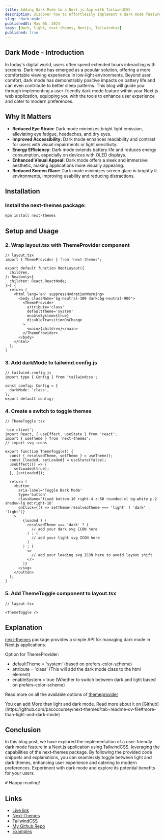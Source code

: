 ```yaml
---
title: Adding Dark Mode to a Next.js App with TailwindCSS
description: Discover how to effortlessly implement a dark mode feature in your Next.js application using TailwindCSS.
slug: 'dark-mode'
publishedAt: May 05, 2024
tags: [dark, light, next-themes, Nextjs, Tailwindcss]
published: true
---
```


## Dark Mode - Introduction

In today's digital world, users often spend extended hours interacting with screens. Dark mode has emerged as a popular solution, offering a more comfortable viewing experience in low-light environments. Beyond user comfort, dark mode has demonstrably positive impacts on battery life and can even contribute to better sleep patterns. This blog will guide you through implementing a user-friendly dark mode feature within your Next.js web application, equipping you with the tools to enhance user experience and cater to modern preferences.

## Why It Matters

- **Reduced Eye Strain:** Dark mode minimizes bright light emission, alleviating eye fatigue, headaches, and dry eyes.
- **Improved Accessibility:** Dark mode enhances readability and contrast for users with visual impairments or light sensitivity.
- **Energy Efficiency:** Dark mode extends battery life and reduces energy consumption, especially on devices with OLED displays.
- **Enhanced Visual Appeal:** Dark mode offers a sleek and immersive aesthetic, making applications more visually appealing.
- **Reduced Screen Glare:** Dark mode minimizes screen glare in brightly lit environments, improving usability and reducing distractions.

## Installation

### Install the next-themes package:

```bash
npm install next-themes
```

## Setup and Usage

### 2. Wrap layout.tsx with ThemeProvider component

```tsx
// layout.tsx
import { ThemeProvider } from 'next-themes';

export default function RootLayout({
  children,
}: Readonly<{
  children: React.ReactNode;
}>) {
  return (
    <html lang='en' suppressHydrationWarning>
      <body className='bg-neutral-100 dark:bg-neutral-900'>
        <ThemeProvider
          attribute='class'
          defaultTheme='system'
          enableSystem={true}
          disableTransitionOnChange
        >
          <main>{children}</main>
        </ThemeProvider>
      </body>
    </html>
  );
}
```

### 3. Add darkMode to tailwind.config.js

```tsx
// tailwind.config.js
import type { Config } from 'tailwindcss';

const config: Config = {
  darkMode: 'class',
};
export default config;
```

### 4. Create a switch to toggle themes

```tsx
// ThemeToggle.tsx

'use client';
import React, { useEffect, useState } from 'react';
import { useTheme } from 'next-themes';
// import svg icons

export function ThemeToggle() {
  const { resolvedTheme, setTheme } = useTheme();
  const [loaded, setLoaded] = useState(false);
  useEffect(() => {
    setLoaded(true);
  }, [setLoaded]);

  return (
    <button
      aria-label='Toggle Dark Mode'
      type='button'
      className='fixed bottom-10 right-4 z-50 rounded-xl bg-white p-2 shadow-lg md:right-10'
      onClick={() => setTheme(resolvedTheme === 'light' ? 'dark' : 'light')}
    >
        {loaded ? (
          resolvedTheme === 'dark' ? (
            // add your dark svg ICON here
          ) : (
            // add your light svg ICON here
          )
        ) : (
          <>
            // add your loading svg ICON here to avoid layout shift
          </>
        )}
      </svg>
    </button>
  );
}
```

### 5. Add ThemeToggle component to layout.tsx

```tsx
// layout.tsx

<ThemeToggle />
```

## Explanation

[next-themes](https://github.com/pacocoursey/next-themes) package provides a simple API for managing dark mode in Next.js applications.

Option for ThemeProvider:

- defaultTheme = 'system' (based on prefers-color-scheme)
- attribute = 'class' (This will add the dark mode class to the html element)
- enableSystem = true (Whether to switch between dark and light based on prefers-color-scheme)

Read more on all the available options of [themeprovider](https://github.com/pacocoursey/next-themes?tab=readme-ov-file#themeprovider)

<Callout type='note'>
  You can add More than light and dark mode. Read more about it on
  [Github](https://github.com/pacocoursey/next-themes?tab=readme-ov-file#more-than-light-and-dark-mode)
</Callout>

## Conclusion

In this blog post, we have explored the implementation of a user-friendly dark mode feature in a Next.js application using TailwindCSS, leveraging the capabilities of the next-themes package. By following the provided code snippets and explanations, you can seamlessly toggle between light and dark themes, enhancing user experience and catering to modern preferences. Experiment with dark mode and explore its potential benefits for your users.

💕 Happy reading!

## Links

- [Live link](https://next-ppr-dark-mode.vercel.app/)
- [Next-Themes](https://github.com/pacocoursey/next-themes)
- [TailwindCSS](https://tailwindcss.com/docs/dark-mode)
- [My Github Repo](https://github.com/patelvivekdev/next-ppr-dark-mode)
- [Examples](https://github.com/pacocoursey/next-themes/tree/main/examples)
